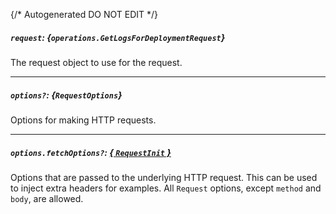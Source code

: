 {/* Autogenerated DO NOT EDIT  */}

##### `request`: *{`operations.GetLogsForDeploymentRequest`}*
The request object to use for the request.
<Collapsible openLabel={Labels.showProperties} closeLabel={Labels.hideProperties}>
    <GetLogsForDeploymentRequest/>
</Collapsible>

---
##### `options?`: *{`RequestOptions`}*
Options for making HTTP requests.

---
##### `options.fetchOptions?`: [*{ `RequestInit` }*](https://developer.mozilla.org/en-US/docs/Web/API/Request/Request#options)
Options that are passed to the underlying HTTP request. This can be used to inject extra headers for examples. All `Request` options, except `method` and `body`, are allowed.


